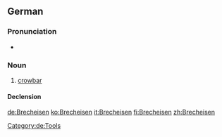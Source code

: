==German==

===Pronunciation===
* {{IPA|/ˈbʀɛçˌʔaɪ̯zn̩/|/ˈbʀɛçˌʔaɪ̯zən/|lang=de}}

===Noun===
{{de-noun|g=n|gen=Brecheisens|plural=Brecheisen}}

# [[crowbar]]

====Declension====
{{de-noun-n|s||n}}

[[Category:de:Tools]]

[[de:Brecheisen]]
[[ko:Brecheisen]]
[[it:Brecheisen]]
[[fi:Brecheisen]]
[[zh:Brecheisen]]